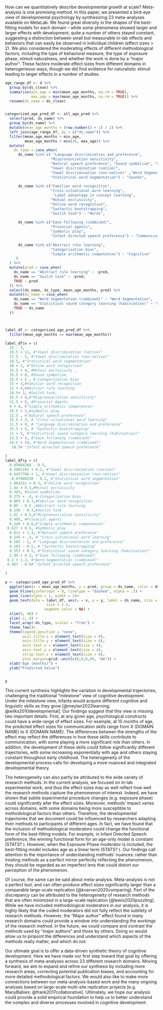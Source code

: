 
How can we quantitatively describe developmental growth at scale? Meta-analysis is one promising method. In this paper, we presented a bird-eye view of developmental psychology by synthesizing 23 meta-analyses available on MetaLab. We found great diversity in the shapes of the best-fitting models for each domain – while some phenomena showed larger and larger effects with development, quite a number of others stayed constant, suggesting a distinction between small but measurable in-lab effects and behaviors that can easily be observed in individual children (effect sizes > 2). We also considered the moderating effects of different methodological factors, including the type of behavioral measure, the type of exposure phase, stimuli naturalness, and whether the work is done by a “major author”. These factors moderate effect sizes from different domains in heterogeneous ways, though we did find evidence for naturalistic stimuli leading to larger effects in a number of studies. 


```r

age_range_df <- d %>% 
  group_by(ds_clean) %>% 
  summarise(min_age = min(mean_age_months, na.rm = TRUE), 
            max_age = max(mean_age_months, na.rm = TRUE)) %>% 
  rename(ds_name = ds_clean)


categorized_age_pred_df <- all_age_pred %>% 
  select(pred, ds_name) %>% 
  group_by(ds_name) %>% 
  mutate(mean_age_months = (row_number() + 1) / 2) %>% 
  left_join(age_range_df, by = c("ds_name")) %>% 
  filter(mean_age_months > min_age, 
         mean_age_months < min(36, max_age)) %>% 
  mutate(
    ds_type = case_when(
      ds_name %in% c( "Language discrimination and preference", 
                     "Mispronunciation sensitivity", 
                     "Natural speech preference", "Sound symbolism", "Statistical sound category learning (habituation)", 
                     "Vowel discrimination (native)",
                     "Vowel discrimination (non-native)" ,"Word Segmentation (combined)",
                     "Statistical word segmentation") ~ "Sounds", 
      
      ds_name %in% c("Familiar word recognition", 
                     "Cross-situational word learning", 
                      "Label advantage in concept learning",
                     "Mutual exclusivity",
                     "Online word recognition",
                     "Syntactic bootstrapping",
                     "Switch task") ~ "Words",
      
      ds_name %in% c("Gaze following (combined)",
                     "Prosocial agents",
                     "Symbolic play", 
                     "Infant directed speech preference") ~ "Communication", 
      
      ds_name %in% c("Abstract rule learning",  
                     "Categorization bias", 
                     "Simple arithmetic competences") ~ "Cognitive"
     )
  ) %>% 
  mutate(pred = case_when(
    ds_name == "Abstract rule learning" ~ -pred, 
    ds_name == "Switch task" ~ -pred,
    TRUE ~ pred
  )) %>% 
  select(ds_name, ds_type, mean_age_months, pred) %>% 
  mutate(ds_name = case_when(
    ds_name == "Word Segmentation (combined)" ~ "Word Segmentation", 
    ds_name == "Statistical sound category learning (habituation)" ~ "Statistical sound category learning", 
    TRUE ~ ds_name
  ))



label_df <- categorized_age_pred_df %>% 
  filter(mean_age_months == max(mean_age_months)) 

label_df$x = c(
  15 - 3, 
  29.5 + 11, #"Vowel discrimination (native)"
  17.5 - 5, #"Vowel discrimination (non-native)"
  18.5, #"Statistical word segmentation"
  30 + 2, #"Online word recognition"
  35.5 + 4, #Mutual exclusivity , 
  35.5 + 8, #Sound symbolism, 
  35.5 + 5 , # Categorization bias
  15 + 3,#Familiar word recognition
  13 + 4,#Abstract rule learning
  24.5+ 3, #Switch task,
  35.5 + 4,#"Mispronunciation sensitivity"
  31.5 + 8, #Prosocial Agents
  9 + 4, #"Simple arithmetic competences"
  35.5 + 5,#Symbolic play
  12.5 , #"Natural speech preference"
  35.5 + 3, # "Cross-situational word learning"
  11.5 + 8, # "Language discrimination and preference"
  35.5 + 5, # "Syntactic bootstrapping"
  11 + 5, #"Statistical sound category learning (habituation)"
  23.5 + 4, #"Gaze following (combined)"
  24.5 + 14, #"Word Segmentation (combined)"
   18.5# "Infant directed speech preference"
  
)
label_df$y = c(
  0.05004268 - 0.5, 
  0.5901183 + 0.2, #"Vowel discrimination (native)"
  0.6457766 + 1, #"Vowel discrimination (non-native)"
  -0.07808538 - 0.2, #"Statistical word segmentation"
  2.964331 + 0.5, #"Online word recognition"
  1.44 + 0.3,#Mutual exclusivity
  0.383, #Sound symbolism, 
  0.275 + .4, # Categorization bias
  0.805 + 0.3,#Familiar word recognition
  0.05 - 0.5 ,#Abstract rule learning
  0.156 - 0.3,#Switch task
  1.62 + 0.5,#"Mispronunciation sensitivity"
  0.405, #Prosocial agents
  0.249 + 0.6,#"Simple arithmetic competences"
 0.627 + 0.5, #Symbolic play
  0.811 + 1.3, #"Natural speech preference"
  0.545 + .3, # "Cross-situational word learning"
  0.265 - 1, # "Language discrimination and preference"
  0.103 - 0.5, # "Syntactic bootstrapping"
  0.557 + 0.5, #"Statistical sound category learning (habituation)"
  2.99 + 0.3, #"Gaze following (combined)"
 0.2 + 1.2, #"Word Segmentation (combined)"
 0.467 - 0.6# "Infant directed speech preference"
  
)

p <- categorized_age_pred_df %>% 
  ggplot(aes(x = mean_age_months, y = pred, group = ds_name, color = ds_name)) + 
  geom_hline(yintercept = 0, linetype = "dashed", alpha = .5) + 
  geom_line(alpha = 1, width = 2)+ 
  geom_text(data = label_df, aes(x = x, y = y, label = ds_name, size = 0.2), 
                   size = 2.2,
                  segment.color = NA) + 
  xlim(0, 48) + 
  ylim(-2, 4) + 
  facet_wrap(~ds_type, scales = "free") + 
  theme_few()+
  theme(legend.position = "none", 
        axis.title.x = element_text(size = 6), 
        axis.title.y = element_text(size = 6), 
        axis.text.x = element_text(size = 4), 
        axis.text.y = element_text(size = 4),
        strip.text.x = element_text(size = 6), 
        plot.margin=grid::unit(c(0,0,0,0), "mm")) + 
  xlab("Age (months)") + 
  ylab("Predicted Value")
  

p
```


This current synthesis highlights the variation in developmental trajectories, challenging the traditional “milestone” view of cognitive development. Under the milestone view, infants would acquire different cognitive and linguistic skills as they grow [@meylan2022learning; @wilks2010developmental]. Our findings suggest that this view is missing two important details. First, at any given age, psychological constructs could have a wide range of effect sizes. For example, at 15 months of age, the predicted effect sizes for communication skills range from X (DOMAIN NAME) to X (DOMAIN NAME). The differences between the strengths of the effect may reflect the differences in how these skills contribute to communication, with some playing a more significant role than others. In addition, the development of these skills could follow significantly different trajectories, with some increasing exponentially with age and others staying constant throughout early childhood. The heterogeneity of the developmental process calls for developing a more nuanced and integrated developmental theory. 

The heterogeneity can also partly be attributed to the wide variety of research methods. In the current analysis, we focused on in-lab experimental work, and thus the effect sizes may as well reflect how well the research methods capture the phenomenon of interest. Indeed, we have shown that subtle experimental procedure changes (e.g. exposure phase) could significantly alter the effect sizes. Moreover, methods’ impact varies across domains, with some domains being more susceptible to methodological factors than others. Therefore,  the developmental trajectories that we document could be influenced by researchers adapting their methods to participants of different ages. In fact, we have found that the inclusion of methodological moderators could change the functional form of the best-fitting models. For example, in Infant Directed Speech preference, the winning functional form for an age-only model is constant (STATS? ). However, when the Exposure Phase moderator is included, the best-fitting model includes age as a linear term (STATS? ).  Our findings call attention to the importance of understanding methods’ nuances: rather than treating methods as a perfect mirror perfectly reflecting the phenomenon, they should be regarded as an imperfect lens that could distort our perception of the phenomenon. 

Of course, the same can be said about meta-analysis. Meta-analysis is not a perfect tool, and can often produce effect sizes significantly larger than a comparable large-scale replication [@kvarven2020comparing]. Part of the discrepancy can be attributed to the heterogeneity of research methods that are often minimized in a large-scale replication [@lewis2020puzzling]. While we have included methodological moderators in our analysis, it is highly likely that the coded moderators did not fully reflect the subtlety of research methods. However, the “Major author” effect found in many research domains could provide a window into understanding the workings of the research method. In the future, we could compare and contrast the methods used by “major authors” and those by others. Doing so would allow us to pinpoint the differences and understand which aspects of the methods really matter, and which do not. 

Our ultimate goal is to offer a data-driven synthetic theory of cognitive development. Here we have made our first step toward that goal by offering a synthesis of meta-analyses across 23 different research domains. Moving forward, we aim to expand and refine our synthesis by including more research areas, correcting potential publication biases, and accounting for more detailed methodological factors. We would also like to make more connections between our meta-analysis-based work and the many ongoing analyses based on large-scale multi-site replication projects [e.g. ManyBabies: @frank2017collaborative]. Ultimately, we hope our analysis could provide a solid empirical foundation to help us to better understand the complex and diverse processes involved in cognitive development. 

